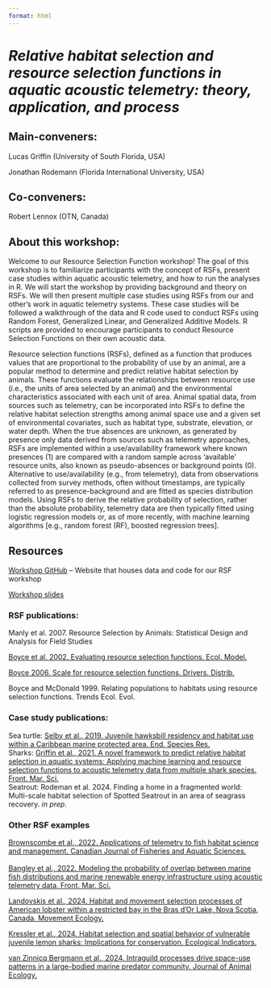 ```yaml
---
format: html
---
```


# *Relative habitat selection and resource selection functions in aquatic acoustic telemetry: theory, application, and process*

## Main-conveners:

Lucas Griffin (University of South Florida, USA)

Jonathan Rodemann (Florida International University, USA)

## Co-conveners:

Robert Lennox (OTN, Canada)

## About this workshop:

Welcome to our Resource Selection Function workshop! The goal of this workshop is to familiarize participants with the concept of RSFs, present case studies within aquatic acoustic telemetry, and how to run the analyses in R. We will start the workshop by providing background and theory on RSFs. We will then present multiple case studies using RSFs from our and other's work in aquatic telemetry systems. These case studies will be followed a walkthrough of the data and R code used to conduct RSFs using Random Forest, Generalized Linear, and Generalized Additive Models. R scripts are provided to encourage participants to conduct Resource Selection Functions on their own acoustic data.\

Resource selection functions (RSFs), defined as a function that produces values that are proportional to the probability of use by an animal, are a popular method to determine and predict relative habitat selection by animals. These functions evaluate the relationships between resource use (i.e., the units of area selected by an animal) and the environmental characteristics associated with each unit of area. Animal spatial data, from sources such as telemetry, can be incorporated into RSFs to define the relative habitat selection strengths among animal space use and a given set of environmental covariates, such as habitat type, substrate, elevation, or water depth. When the true absences are unknown, as generated by presence only data derived from sources such as telemetry approaches, RSFs are implemented within a use/availability framework where known presences (1) are compared with a random sample across ‘available’ resource units, also known as pseudo-absences or background points (0). Alternative to use/availability (e.g., from telemetry), data from observations collected from survey methods, often without timestamps, are typically referred to as presence-background and are fitted as species distribution models. Using RSFs to derive the relative probability of selection, rather than the absolute probability, telemetry data are then typically fitted using logistic regression models or, as of more recently, with machine learning algorithms \[e.g., random forest (RF), boosted regression trees\].\

## Resources

[Workshop GitHub](https://github.com/jrode010/RSF-OTN-workshop-2024) – Website that houses data and code for our RSF workshop\

[Workshop slides]()

### RSF publications:

Manly et al. 2007. Resource Selection by Animals: Statistical Design and Analysis for Field Studies\

[Boyce et al. 2002. Evaluating resource selection functions. Ecol. Model.](https://doi.org/10.1016/S0304-3800(02)00200-4)\

[Boyce 2006. Scale for resource selection functions. Drivers. Distrib.](https://doi.org/10.1111/j.1366-9516.2006.00243.x)\

Boyce and McDonald 1999. Relating populations to habitats using resource selection functions. Trends Ecol. Evol.

### Case study publications:

Sea turtle: [Selby et al., 2019. Juvenile hawksbill residency and habitat use within a Caribbean marine protected area. End. Species Res.](https://doi.org/10.3354/esr00975)\
Sharks: [Griffin et al., 2021. A novel framework to predict relative habitat selection in aquatic systems: Applying machine learning and resource selection functions to acoustic telemetry data from multiple shark species. Front. Mar. Sci.](https://doi.org/10.3389/fmars.2021.631262)\
Seatrout: Rodeman et al. 2024. Finding a home in a fragmented world: Multi-scale habitat selection of Spotted Seatrout in an area of seagrass recovery. *in prep*.\

### Other RSF examples

[Brownscombe et al., 2022. Applications of telemetry to fish habitat science and management. Canadian Journal of Fisheries and Aquatic Sciences.](https://doi.org/10.1139/cjfas-2021-0101)\
\
[Bangley et al., 2022. Modeling the probability of overlap between marine fish distributions and marine renewable energy infrastructure using acoustic telemetry data. Front. Mar. Sci.](https://doi.org/10.3389/fmars.2022.851757)

[Landovskis et al., 2024. Habitat and movement selection processes of American lobster within a restricted bay in the Bras d’Or Lake, Nova Scotia, Canada. Movement Ecology.](https://doi.org/10.1186/s40462-024-00486-6)

[Kressler et al., 2024. Habitat selection and spatial behavior of vulnerable juvenile lemon sharks: Implications for conservation. Ecological Indicators.](https://doi.org/10.1016/j.ecolind.2024.11223)

[van Zinnicq Bergmann et al., 2024. Intraguild processes drive space-use patterns in a large-bodied marine predator community. Journal of Animal Ecology.](https://doi.org/10.1111/1365-2656.14108)
